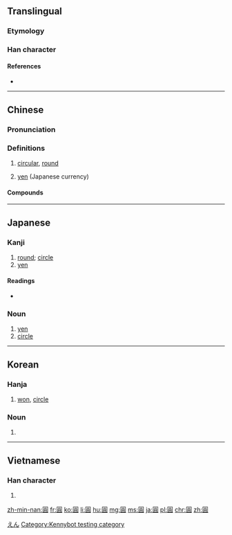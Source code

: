 {{also|圆|円|圎|圜}}
==Translingual==
{{ja-forms|[[円]]|[[圓]]|[[圆]]}}

===Etymology===
{{Han compound|囗|員|c1=s|c2=p|ls=psc}}

===Han character===
{{Han char|rn=31|rad=囗|as=10|sn=13|four=6080<sub>6</sub>|canj=田口月金 (WRBC)|ids=⿴[[囗]][[員]]}}

====References====
* {{Han ref|kx=0220.090|dkj=04819|dj=0451.140|hdz=10724.070|uh=5713|ud=22291|bh=B6EA|bd=46826}}

----

==Chinese==
{{zh-forms|s=圆}}

===Pronunciation===
{{zh-pron
|m=yuán
|ma=y
|c=jyun4
|h=pfs=yèn
|md=
|mn=îⁿ
|w=3hhyoe
|mc=y
|oc=y
|cat=a,n
}}

===Definitions===
{{zh-hanzi}}

# {{cx|Beginning Mandarin|lang=cmn}} [[circular]], [[round]]
# [[yen]] (Japanese currency)

====Compounds====
{{der5
| {{zh-l|圓白菜}}
| {{zh-l|圓場}}
| {{zh-l|圓嘟嘟}}
| {{zh-l|圓骨碌}}
| {{zh-l|圓鼓鼓}}
| {{zh-l|圓規}}
| {{zh-l|圓活}}
| {{zh-l|圓滿}}
| {{zh-l|圓夢}}
| {{zh-l|圓圈}}
| {{zh-l|圓圈兒}}
| {{zh-l|圓潤}}
| {{zh-l|圓珠筆}}
| {{zh-l|圓錐}}
| {{zh-l|湯圓}}
| {{zh-l|桂圓肉}}
}}

----

==Japanese==
{{ja-forms|[[円]]|[[圆]]|圓}}

===Kanji===
{{ja-kanji|grade=8|rs=囗10|style=ky|shin=円}}

# [[round]]; [[circle]]
# [[yen]]

====Readings====
{{ja-kanjitab|えん|yomi=o}}
* {{ja-readings
|on=[[えん]] (en) < [[ゑん]] (wen)
|kun=[[まるい]] (marui)}}

===Noun===
{{ja-noun|えん|shin=円|hhira=ゑん}}

# [[yen]]
# [[circle]]

[[Category:ja:Currency|えん]]

----

==Korean==
{{ko-hanjatab}}

===Hanja===
{{ko-hanja|hangeul=원|eumhun=둥글|mr=wŏn}}

# [[won]], [[circle]]

===Noun===
{{ko-noun|hj|hangeul=원}}

# {{hanja form of|원|[[won]], [[circle]]}}

----

==Vietnamese==

===Han character===
{{vi-hantu|[[viên]], [[vin]]|rs=囗10}}

# {{defn|lang=vi|sort=囗10}}

[[Category:Kennybot testing category]]

[[zh-min-nan:圓]]
[[fr:圓]]
[[ko:圓]]
[[li:圓]]
[[hu:圓]]
[[mg:圓]]
[[ms:圓]]
[[ja:圓]]
[[pl:圓]]
[[chr:圓]]
[[zh:圓]]